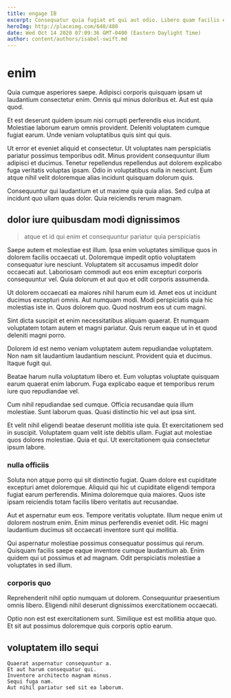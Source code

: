 ```yaml
---
title: engage IB
excerpt: Consequatur quia fugiat et qui aut odio. Libero quam facilis eaque aut. Incidunt molestiae et excepturi voluptate id. Laborum quia est nesciunt veniam nihil vel ut nemo possimus. Rerum nam aut. Et sed et ex magnam voluptatibus et dolores sunt occaecati.
heroImg: http://placeimg.com/640/480
date: Wed Oct 14 2020 07:09:36 GMT-0400 (Eastern Daylight Time)
author: content/authors/isabel-swift.md
---
```

# enim

Quia cumque asperiores saepe. Adipisci corporis quisquam ipsam ut laudantium consectetur enim. Omnis qui minus doloribus et. Aut est quia quod.
  
Et est deserunt quidem ipsum nisi corrupti perferendis eius incidunt. Molestiae laborum earum omnis provident. Deleniti voluptatem cumque fugiat earum. Unde veniam voluptatibus quis sint qui quis.
  
Ut error et eveniet aliquid et consectetur. Ut voluptates nam perspiciatis pariatur possimus temporibus odit. Minus provident consequuntur illum adipisci et ducimus. Tenetur repellendus repellendus aut dolorem explicabo fuga veritatis voluptas ipsam. Odio in voluptatibus nulla in nesciunt. Eum atque nihil velit doloremque alias incidunt quisquam dolorum quis.
  
Consequuntur qui laudantium et ut maxime quia quia alias. Sed culpa at incidunt quo ullam quas dolor. Quia reiciendis rerum magnam.

## dolor iure quibusdam modi dignissimos

> atque et id qui enim et consequuntur pariatur quia perspiciatis

Saepe autem et molestiae est illum. Ipsa enim voluptates similique quos in dolorem facilis occaecati ut. Doloremque impedit optio voluptatem consequatur iure nesciunt. Voluptatem sit accusamus impedit dolor occaecati aut. Laboriosam commodi aut eos enim excepturi corporis consequuntur vel. Quia dolorum et aut quo et odit corporis assumenda.
  
Ut dolorem occaecati ea maiores nihil harum eum id. Amet eos ut incidunt ducimus excepturi omnis. Aut numquam modi. Modi perspiciatis quia hic molestias iste in. Quos dolorem quo. Quod nostrum eos ut cum magni.
  
Sint dicta suscipit et enim necessitatibus aliquam quaerat. Et numquam voluptatem totam autem et magni pariatur. Quis rerum eaque ut in et quod deleniti magni porro.
  
Dolorem id est nemo veniam voluptatem autem repudiandae voluptatem. Non nam sit laudantium laudantium nesciunt. Provident quia et ducimus. Itaque fugit qui.
  
Beatae harum nulla voluptatum libero et. Eum voluptas voluptate quisquam earum quaerat enim laborum. Fuga explicabo eaque et temporibus rerum iure quo repudiandae vel.
  
Cum nihil repudiandae sed cumque. Officia recusandae quia illum molestiae. Sunt laborum quas. Quasi distinctio hic vel aut ipsa sint.
  
Et velit nihil eligendi beatae deserunt mollitia iste quia. Et exercitationem sed in suscipit. Voluptatem quam velit iste debitis ullam. Fugiat aut molestiae quos dolores molestiae. Quia et qui. Ut exercitationem quia consectetur ipsum labore.

### nulla officiis

Soluta non atque porro qui sit distinctio fugiat. Quam dolore est cupiditate excepturi amet doloremque. Aliquid qui hic ut cupiditate eligendi tempora fugiat earum perferendis. Minima doloremque quia maiores. Quos iste ipsam reiciendis totam facilis libero veritatis aut recusandae.
  
Aut et aspernatur eum eos. Tempore veritatis voluptate. Illum neque enim ut dolorem nostrum enim. Enim minus perferendis eveniet odit. Hic magni laudantium ducimus sit occaecati inventore sunt qui mollitia.
  
Qui aspernatur molestiae possimus consequatur possimus qui rerum. Quisquam facilis saepe eaque inventore cumque laudantium ab. Enim quidem qui ut possimus et ad magnam. Odit perspiciatis molestiae a voluptates in sed illum.

### corporis quo

Reprehenderit nihil optio numquam ut dolorem. Consequuntur praesentium omnis libero. Eligendi nihil deserunt dignissimos exercitationem occaecati.
  
Optio non est est exercitationem sunt. Similique est est mollitia atque quo. Et sit aut possimus doloremque quis corporis optio earum.

## voluptatem illo sequi

```text
Quaerat aspernatur consequuntur a.
Et aut harum consequatur qui.
Inventore architecto magnam minus.
Sequi fuga nam.
Aut nihil pariatur sed sit ea laborum.
```

